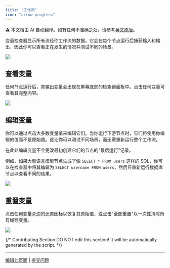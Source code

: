 ```yaml
---
title: "工作流"
icon: "arrow-progress"
---
```


<Note> ⚠️ 本文档由 AI 自动翻译。如有任何不准确之处，请参考[英文原版](/en/documentation/pages/debug/variable-inspect)。</Note>


变量检查器显示所有流经你工作流的数据。它会在每个节点运行后捕获输入和输出，因此你可以查看正在发生的情况并测试不同的场景。

![](https://assets-docs.dify.ai/2025/06/38f26d7339f64abfdfb6955b1c34f4ae.png)

## 查看变量

任何节点运行后，其输出变量会出现在屏幕底部的检查器面板中。点击任何变量可查看其完整内容。

![](https://assets-docs.dify.ai/2025/06/94a4741c25204db5fd1281ec475093d9.png)

## 编辑变量

你可以通过点击大多数变量值来编辑它们。当你运行下游节点时，它们将使用你编辑的值而不是原始值。这让你可以测试不同场景，而无需重新运行整个工作流。

<Info>
在此处编辑变量不会更改最初创建它们的节点的"最后运行"记录。
</Info>

例如，如果大型语言模型节点生成了像 `SELECT * FROM users` 这样的 SQL，你可以在检查器中将其编辑为 `SELECT username FROM users`，然后只重新运行数据库节点以查看不同的结果。

![](https://assets-docs.dify.ai/2025/06/fb8c49fc0c8c63866f1a9379e8752d9e.png)

## 重置变量

点击任何变量旁边的还原图标以恢复其原始值，或点击"全部重置"以一次性清除所有缓存变量。

![](https://assets-docs.dify.ai/2025/06/b713290543a0feb95ecab65336e97483.png)

{/*
Contributing Section
DO NOT edit this section!
It will be automatically generated by the script.
*/}

---

[编辑此页面](https://github.com/langgenius/dify-docs/edit/main/zh-hans/documentation/pages/debug/variable-inspect.mdx) | [提交问题](https://github.com/langgenius/dify-docs/issues/new?template=docs.yml)

